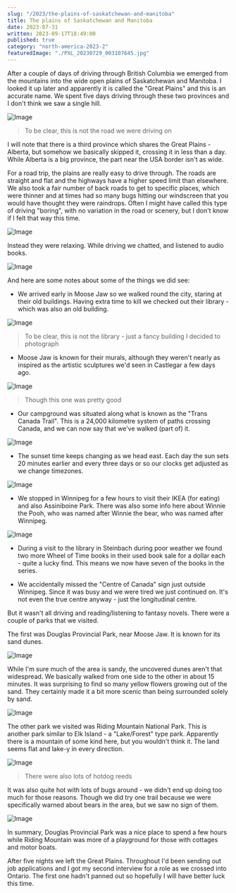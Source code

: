 ```yaml
---
slug: "/2023/the-plains-of-saskatchewan-and-manitoba"
title: The plains of Saskatchewan and Manitoba
date: 2023-07-31
written: 2023-09-17T18:49:00
published: true
category: "north-america-2023-2"
featuredImage: "./PXL_20230729_003107645.jpg"
---
```


After a couple of days of driving through British Columbia we emerged from the mountains into the wide open plains of Saskatchewan and Manitoba. I looked it up later and apparently it is called the "Great Plains" and this is an accurate name. We spent five days driving through these two provinces and I don't think we saw a single hill.

![Image](PXL_20230729_003107645.jpg)

> To be clear, this is not the road we were driving on

I will note that there is a third province which shares the Great Plains - Alberta, but somehow we basically skipped it, crossing it in less than a day. While Alberta is a big province, the part near the USA border isn't as wide.

For a road trip, the plains are really easy to drive through. The roads are straight and flat and the highways have a higher speed limit than elsewhere. We also took a fair number of back roads to get to specific places, which were thinner and at times had so many bugs hitting our windscreen that you would have thought they were raindrops. Often I might have called this type of driving "boring", with no variation in the road or scenery, but I don't know if I felt that way this time.

![Image](PXL_20230729_232021982.jpg)

Instead they were relaxing. While driving we chatted, and listened to audio books.

![Image](PXL_20230729_205041966.jpg)

And here are some notes about some of the things we did see:

- We arrived early in Moose Jaw so we walked round the city, staring at their old buildings. Having extra time to kill we checked out their library - which was also an old building.

![Image](PXL_20230728_205600801.jpg)

> To be clear, this is not the library - just a fancy building I decided to photograph

- Moose Jaw is known for their murals, although they weren't nearly as inspired as the artistic sculptures we'd seen in Castlegar a few days ago.

![Image](PXL_20230728_211604859.jpg)

> Though this one was pretty good

- Our campground was situated along what is known as the "Trans Canada Trail". This is a 24,000 kilometre system of paths crossing Canada, and we can now say that we've walked (part of) it.

![Image](PXL_20230729_002732400.jpg)

- The sunset time keeps changing as we head east. Each day the sun sets 20 minutes earlier and every three days or so our clocks get adjusted as we change timezones.

![Image](PXL_20230729_003111432.jpg)

- We stopped in Winnipeg for a few hours to visit their IKEA (for eating) and also Assiniboine Park. There was also some info here about Winnie the Pooh, who was named after Winnie the bear, who was named after Winnipeg.

![Image](PXL_20230731_211941257.jpg)

- During a visit to the library in Steinbach during poor weather we found two more Wheel of Time books in their used book sale for a dollar each - quite a lucky find. This means we now have seven of the books in the series.

- We accidentally missed the "Centre of Canada" sign just outside Winnipeg. Since it was busy and we were tired we just continued on. It's not even the true centre anyway - just the longitudinal centre.

But it wasn't all driving and reading/listening to fantasy novels. There were a couple of parks that we visited.

The first was Douglas Provincial Park, near Moose Jaw. It is known for its sand dunes.

![Image](PXL_20230729_183547518.jpg)

While I'm sure much of the area is sandy, the uncovered dunes aren't that widespread. We basically walked from one side to the other in about 15 minutes. It was surprising to find so many yellow flowers growing out of the sand. They certainly made it a bit more scenic than being surrounded solely by sand.

![Image](PXL_20230729_183416887.jpg)

The other park we visited was Riding Mountain National Park. This is another park similar to Elk Island - a "Lake/Forest" type park. Apparently there is a mountain of some kind here, but you wouldn't think it. The land seems flat and lake-y in every direction.

![Image](PXL_20230730_204631760.jpg)

> There were also lots of hotdog reeds

It was also quite hot with lots of bugs around - we didn't end up doing too much for those reasons. Though we did try one trail because we were specifically warned about bears in the area, but we saw no sign of them.

![Image](PXL_20230731_153225384.jpg)

In summary, Douglas Provincial Park was a nice place to spend a few hours while Riding Mountain was more of a playground for those with cottages and motor boats.

After five nights we left the Great Plains. Throughout I'd been sending out job applications and I got my second interview for a role as we crossed into Ontario. The first one hadn't panned out so hopefully I will have better luck this time.
